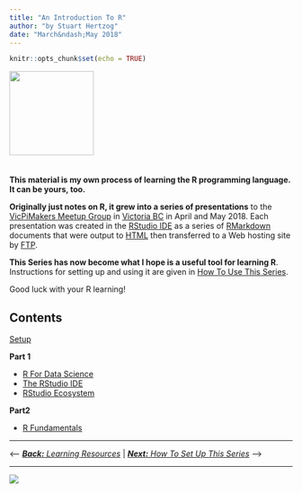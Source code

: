 ```yaml
---
title: "An Introduction To R"
author: "by Stuart Hertzog"
date: "March&ndash;May 2018"
---
```


<script>
    $(document).ready(function() {
      $items = $('div#TOC li');
      $items.each(function(idx) {
        num_ul = $(this).parentsUntil('#TOC').length;
        $(this).css({'text-indent': num_ul * 10, 'padding-left': 0});
      });

    });
</script>


```r
knitr::opts_chunk$set(echo = TRUE)
```

<img src="images/Rlogo.png" style="margin-bottom: 1.5em; width: 150px" />

**This material is my own process of learning the R programming language. It can be yours, too.**

**Originally just notes on R, it grew into a series of presentations** to the [VicPiMakers Meetup Group](https://www.meetup.com/Victoria-Raspberry-PiMakers-And-Others/) in [Victoria BC](https://www.tourismvictoria.com/) in April and May 2018. Each presentation was created in the [RStudio IDE](https://www.rstudio.com/) as a series of [RMarkdown](http://rmarkdown.rstudio.com/) documents that were output to [HTML](https://en.wikipedia.org/wiki/HTML) then transferred to a Web hosting site by [FTP](https://en.wikipedia.org/wiki/File_Transfer_Protocol).

**This Series has now become what I hope is a useful tool for learning R**. Instructions for setting up and using it are given in [How To Use This Series](How.html).

Good luck with your R learning!

## Contents

[Setup](Setup.html)

**Part 1**

* [R For Data Science](Part1_R_Data_Science.html)
* [The RStudio IDE](RStudio.html)
* [RStudio Ecosystem](RStudio_Ecosystem.html)

**Part2**

* [R Fundamentals](Part2_R_Programming.html)

<hr />

<--- [_**Back:** Learning Resources_](R_Learning_Resources.html) | [_**Next:** How To Set Up This Series_](Setup.html) --->

<hr />

![](images/uc_bar450.png)
